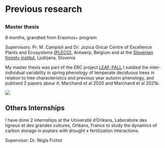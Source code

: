 #  
# 
# __Previous research__

##
##
### Master thesis 
8 months, grandted from Erasmus+ program 

Supervisors: Pr: M. Campioli and Dr: Jozica Gricar 
Centre of Excellence Plants and Ecosystems [(PLECO)](https://www.uantwerpen.be/en/research-groups/pleco/), Antwerp, Belgium and at the [Slovenian foresty institut](https://www.gozdis.si/en/), Ljubljana, Slovenia   

My master thesis was part of the ERC project [LEAF-FALL](https://www.uantwerpen.be/en/research-groups/pleco/research/research-projects/erc-grants/erc-grant-leaf-fall/).I sutdied the inter-individual variability in spring phenology of temperate deciduous trees in relation to tree characteristics and previous year autumn phenology, and publised 2 papers abour it: Marchand et al 2020 and Marchand et al 2021b.



 ![](C:/Users/loren/Documents/R/my_project/Image6.png)


## Others Internships

I have done 2 internships at the Université d’Orléans, Laboratoire des ligneux et des grandes cultures, Orléans, France to study the dynamics of carbon storage in poplars with drought x fertilization interactions.

Supervisor: Dr. Régis Fichot

